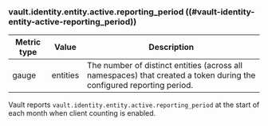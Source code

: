 ### vault.identity.entity.active.reporting_period ((#vault-identity-entity-active-reporting_period))

| Metric type | Value    | Description                                                                                                          |
|-------------|----------|----------------------------------------------------------------------------------------------------------------------|
| gauge       | entities | The number of distinct entities (across all namespaces) that created a token during the configured reporting period. |

Vault reports `vault.identity.entity.active.reporting_period` at the start of
each month when client counting is enabled.

